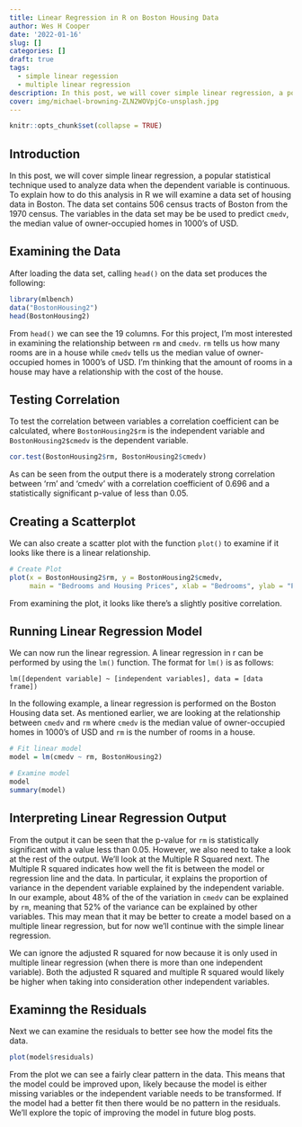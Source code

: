 ```yaml
---
title: Linear Regression in R on Boston Housing Data
author: Wes H Cooper
date: '2022-01-16'
slug: []
categories: []
draft: true
tags:
  - simple linear regession
  - multiple linear regression
description: In this post, we will cover simple linear regression, a popular statistical technique used to analyze data when the dependent variable is continuous. To explain how to do this analysis in R we will examine a data set of housing data in Boston. The data set contains 506 census tracts of Boston from the 1970 census.
cover: img/michael-browning-ZLN2WOVpjCo-unsplash.jpg
---
```



```r
knitr::opts_chunk$set(collapse = TRUE)

```
## Introduction

In this post, we will cover simple linear regression, a popular statistical technique used to analyze data when the dependent variable is continuous. To explain how to do this analysis in R we will examine a data set of housing data in Boston. The data set contains 506 census tracts of Boston from the 1970 census. The variables in the data set may be be used to predict `cmedv`, the median value of owner-occupied homes in 1000's of USD.

## Examining the Data 

After loading the data set, calling `head()` on the data set produces the following:

```r
library(mlbench)
data("BostonHousing2")
head(BostonHousing2)

```

From `head()` we can see the 19 columns. For this project, I'm most interested in examining the relationship between `rm` and `cmedv`. `rm` tells us how many rooms are in a house while `cmedv` tells us the median value of owner-occupied homes in 1000's of USD. I'm thinking that the amount of rooms in a house may have a relationship with the cost of the house.

## Testing Correlation

To test the correlation between variables a correlation coefficient can be calculated, where `BostonHousing2$rm` is the independent variable and `BostonHousing2$cmedv` is the dependent variable.

```r

cor.test(BostonHousing2$rm, BostonHousing2$cmedv)

```

As can be seen from the output there is a moderately strong correlation between 'rm' and 'cmedv' with a correlation coefficient of 0.696 and a statistically significant p-value of less than 0.05.

## Creating a Scatterplot

We can also create a scatter plot with the function `plot()` to examine if it looks like there is a linear relationship. 

```r
# Create Plot
plot(x = BostonHousing2$rm, y = BostonHousing2$cmedv, 
     main = "Bedrooms and Housing Prices", xlab = "Bedrooms", ylab = "Prices")
```

From examining the plot, it looks like there's a slightly positive correlation.


## Running Linear Regression Model

We can now run the linear regression. A linear regression in r can be performed by using the `lm()` function. The format for `lm()` is as follows:

`lm([dependent variable] ~ [independent variables], data = [data frame])`

In the following example, a linear regression is performed on the Boston Housing data set. As mentioned earlier, we are looking at the relationship between `cmedv` and `rm` where `cmedv` is the median value of owner-occupied homes in 1000's of USD and `rm` is the number of rooms in a house.

```r
# Fit linear model
model = lm(cmedv ~ rm, BostonHousing2)

# Examine model
model
summary(model)
```

## Interpreting Linear Regression Output

From the output it can be seen that the p-value for `rm` is statistically significant with a value less than 0.05. However, we also need to take a look at the rest of the output. We'll look at the Multiple R Squared next. 
The Multiple R squared indicates how well the fit is between the model or regression line and the data. In particular, it explains the proportion of variance in the dependent variable explained by the independent variable. In our example, about 48% of the of the variation in `cmedv` can be explained by `rm`, meaning that 52% of the variance can be explained by other variables. This may mean that it may be better to create a model based on a multiple linear regression, but for now we'll continue with the simple linear regression.

We can ignore the adjusted R squared for now because it is only used in multiple linear regression (when there is more than one independent variable). Both the adjusted R squared and multiple R squared would likely be higher when taking into consideration other independent variables.

## Examinng the Residuals

Next we can examine the residuals to better see how the model fits the data.

```r
plot(model$residuals)
```

From the plot we can see a fairly clear pattern in the data. This means that the model could be improved upon, likely because the model is either missing variables or the independent variable needs to be transformed. If the model had a better fit then there would be no pattern in the residuals. We'll explore the topic of improving the model in future blog posts.

